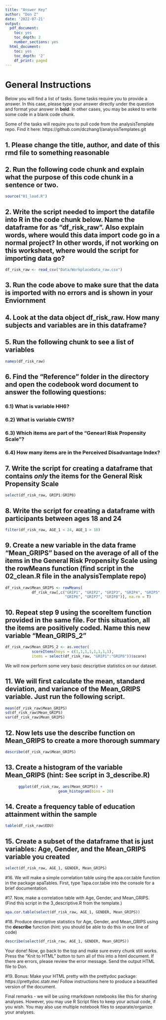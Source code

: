 ```yaml
---
title: "Answer Key"
author: "Don Z"
date: '2022-07-21'
output:
  pdf_document: 
    toc: yes
    toc_depth: 2
    number_sections: yes
  html_document:
    toc: yes
    toc_depth: '2'
    df_print: paged
---
```


# General Instructions

Below you will find a list of tasks. Some tasks require you to provide a answer. In this case, please type your answer directly under the question and format your answer in **bold**. In other cases, you may be asked to write some code in a blank code chunk. 

Some of the tasks will require you to pull code from the analysisTemplate repo. Find it here: https://github.com/dczhang1/analysisTemplates.git

## 1. Please change the title, author, and date of this rmd file to something reasonable

## 2. Run the following code chunk and explain what the purpose of this code chunk in a sentence or two.

```r
source("01_load.R")
```

## 2. Write the script needed to import the datafile into R in the code chunk below. Name the dataframe for as "df_risk_raw". Also explain words, where would this data import code go in a normal project? In other words, if not working on this worksheet, where would the script for importing data go? 

```r
df_risk_raw <- read_csv("Data/WorkplaceData_raw.csv")
```

## 3. Run the code above to make sure that the data is imported with no errors and is shown in your Enviornment

## 4. Look at the data object df_risk_raw. How many subjects and variables are in this dataframe? 

## 5. Run the following chunk to see a list of variables
```r
names(df_risk_raw)
```

## 6. Find the "Reference" folder in the directory and open the codebook word document to answer the following questions:

### 6.1) What is variable HH6?

### 6.2) What is variable CW15?

### 6.3) Which items are part of the "Genearl Risk Propensity Scale"?

### 6.4) How many items are in the Perceived Disadvantage Index?

## 7. Write the script for creating a dataframe that contains *only* the items for the General Risk Propensity Scale

```r
select(df_risk_raw, GRIP1:GRIP8)
```

## 8. Write the script for creating a dataframe with participants between ages 18 and 24

```r
filter(df_risk_raw, AGE_1 < 24, AGE_1 > 18)
```

## 9. Create a new variable in the data frame "Mean_GRIPS" based on the average of all of the items in the General Risk Propensity Scale using the rowMeans function (find script in the 02_clean.R file in the analysisTemplate repo)

```r
df_risk_raw$Mean_GRIPS <- rowMeans(
            df_risk_raw[,c("GRIP1", "GRIP2", "GRIP3", "GRIP4", "GRIP5", 
                           "GRIP6", "GRIP7", "GRIP8")], na.rm = T)
```

## 10. Repeat step 9 using the **scoreItem** function provided in the same file. For this situation, all the items are positively coded. Name this new variable "Mean_GRIPS_2"

```r
df_risk_raw$Mean_GRIPS_2 <- as.vector(
            scoreItems(keys = c(1,1,1,1,1,1,1,1), 
            items = select(df_risk_raw, "GRIP1":"GRIP8"))$score)
```

We will now perform some very basic descriptive statistics on our dataset.

## 11. We will first calculate the mean, standard deviation, and variance of the Mean_GRIPS variable. Just run the following script. 

```r
mean(df_risk_raw$Mean_GRIPS)
sd(df_risk_raw$Mean_GRIPS)
var(df_risk_raw$Mean_GRIPS)
```

## 12. Now lets use the **describe** function on Mean_GRIPS to create a more thorough summary

```r
describe(df_risk_raw$Mean_GRIPS)
```

## 13. Create a histogram of the variable Mean_GRIPS (hint: See script in 3_describe.R)

```r
      ggplot(df_risk_raw, aes(Mean_GRIPS)) +
                        geom_histogram(bins = 20) 
```

## 14. Create a frequency table of education attainment within the sample

```r
table(df_risk_raw$EDU)
```

## 15. Create a subset of the dataframe that is just variables: Age, Gender, and the Mean_GRIPS variable you created

```r
select(df_risk_raw, AGE_1, GENDER, Mean_GRIPS)
```

#16. We will make a simple correlation table using the apa.cor.table function in the package apaTables. First, type ?apa.cor.table into the console for a brief documentation.

#17. Now, make a correlation table with Age, Gender, and Mean_GRIPS. (Find this script in the 3_descriptive.R from the template.)

```r
apa.cor.table(select(df_risk_raw, AGE_1, GENDER, Mean_GRIPS))
```

#18. Produce descriptive statistics for Age, Gender, and Mean_GRIPS using the **describe** function (hint: you should be able to do this in one line of code)

```r
describe(select(df_risk_raw, AGE_1, GENDER, Mean_GRIPS))
```

Your done! Now, go back to the top and make sure every chunk still works. Press the "Knit to HTML" button to turn all of this into a html document. If there are errors, please review the error message. Send the output HTML file to Don. 

#19. Bonus: Make your HTML pretty with the prettydoc package: https://prettydoc.statr.me/ Follow instructions here to produce a beautified version of the document. 

Final remarks - we will be using rmarkdown notebooks like this for sharing analyses. However, you may use R Script files to keep your actual code, if you wish. You may also use multiple notebook files to separate/organize your analyses. 